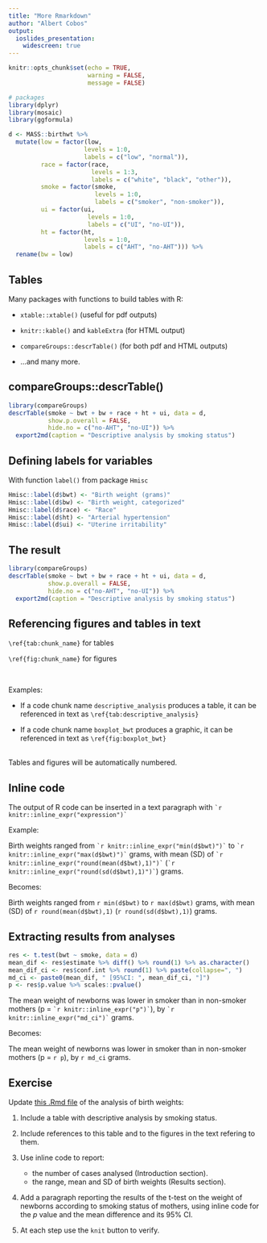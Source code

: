 ```yaml
---
title: "More Rmarkdown"
author: "Albert Cobos"
output: 
  ioslides_presentation:
    widescreen: true
---
```


```r
knitr::opts_chunk$set(echo = TRUE, 
                      warning = FALSE, 
                      message = FALSE)

# packages
library(dplyr)
library(mosaic)
library(ggformula)

d <- MASS::birthwt %>%
  mutate(low = factor(low, 
                     levels = 1:0, 
                     labels = c("low", "normal")),
         race = factor(race, 
                       levels = 1:3,
                       labels = c("white", "black", "other")),
         smoke = factor(smoke, 
                        levels = 1:0, 
                        labels = c("smoker", "non-smoker")),
         ui = factor(ui, 
                      levels = 1:0, 
                      labels = c("UI", "no-UI")),
         ht = factor(ht, 
                     levels = 1:0, 
                     labels = c("AHT", "no-AHT"))) %>% 
  rename(bw = low)

```

## Tables

Many packages with functions to build tables with R:

- `xtable::xtable()` (useful for pdf outputs)

- `knitr::kable()` and `kableExtra` (for HTML output)

- `compareGroups::descrTable()` (for both pdf and HTML outputs)

- ...and many more.

## compareGroups::descrTable() {.smaller}

```r
library(compareGroups)
descrTable(smoke ~ bwt + bw + race + ht + ui, data = d,
           show.p.overall = FALSE,
           hide.no = c("no-AHT", "no-UI")) %>%   
  export2md(caption = "Descriptive analysis by smoking status") 

```

## Defining labels for variables

With function `label()` from package `Hmisc`

```r
Hmisc::label(d$bwt) <- "Birth weight (grams)"
Hmisc::label(d$bw) <- "Birth weight, categorized"
Hmisc::label(d$race) <- "Race"
Hmisc::label(d$ht) <- "Arterial hypertension"
Hmisc::label(d$ui) <- "Uterine irritability"
```

## The result {.smaller}

```r
library(compareGroups)
descrTable(smoke ~ bwt + bw + race + ht + ui, data = d,
           show.p.overall = FALSE,
           hide.no = c("no-AHT", "no-UI")) %>%   
  export2md(caption = "Descriptive analysis by smoking status") 

```

## Referencing figures and tables in text

`\ref{tab:chunk_name}` for tables

`\ref{fig:chunk_name}` for figures

\

Examples:  

- If a code chunk name `descriptive_analysis` produces a table, it can be referenced in text as `\ref{tab:descriptive_analysis}`

- If a code chunk name `boxplot_bwt` produces a graphic, it can be referenced in text as `\ref{fig:boxplot_bwt}`

\
Tables and figures will be automatically numbered.

## Inline code

The output of R code can be inserted in a text paragraph with  `` `r knitr::inline_expr("expression")` ``

Example:  

Birth weights ranged from `` `r knitr::inline_expr("min(d$bwt)")` `` to `` `r knitr::inline_expr("max(d$bwt)")` `` grams, with mean (SD) of `` `r knitr::inline_expr("round(mean(d$bwt),1)")` `` (`` `r knitr::inline_expr("round(sd(d$bwt),1)")` ``) grams. 

Becomes:

Birth weights ranged from `r min(d$bwt)` to `r max(d$bwt)` grams, with mean (SD) of `r round(mean(d$bwt),1)` (`r round(sd(d$bwt),1)`) grams. 


## Extracting results from analyses

```r
res <- t.test(bwt ~ smoke, data = d)
mean_dif <- res$estimate %>% diff() %>% round(1) %>% as.character()
mean_dif_ci <- res$conf.int %>% round(1) %>% paste(collapse=", ") 
md_ci <- paste0(mean_dif, " [95%CI: ", mean_dif_ci, "]")
p <- res$p.value %>% scales::pvalue()
```

The mean weight of newborns was lower in smoker than in non-smoker mothers (p = `` `r knitr::inline_expr("p")` ``), by `` `r knitr::inline_expr("md_ci")` `` grams.

Becomes:

The mean weight of newborns was lower in smoker than in non-smoker mothers (p = `r p`), by `r md_ci` grams.


## Exercise

Update [this .Rmd file](https://acobos.github.io/CDB_ed2/6_3_Rmarkdown_exe_1_solution.Rmd) of the analysis of birth weights:

1. Include a table with descriptive analysis by smoking status.

2. Include references to this table and to the figures in the text refering to them.

3. Use inline code to report:
    + the number of cases analysed (Introduction section).
    + the range, mean and SD of birth weights (Results section).
    
4. Add a paragraph reporting the results of the t-test on the weight of newborns according to smoking status of mothers, using inline code for the $p$ value and the mean difference and its 95% CI.

5. At each step use the `knit` button to verify.